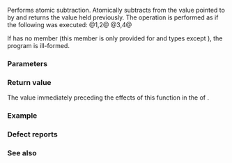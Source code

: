 {{cpp/title|atomic_fetch_sub|atomic_fetch_sub_explicit}}
{{cpp/thread/navbar}}
{{dcl begin}}
{{dcl header|atomic}}
{{dcl|num=1|since=c++11|
template&lt; class T &gt;
T atomic_fetch_sub( std::atomic&lt;T&gt;* obj,
                    typename std::atomic&lt;T&gt;::difference_type arg ) noexcept;
}}
{{dcl|num=2|since=c++11|
template&lt; class T &gt;
T atomic_fetch_sub( volatile std::atomic&lt;T&gt;* obj,
                    typename std::atomic&lt;T&gt;::difference_type arg ) noexcept;
}}
{{dcl|num=3|since=c++11|
template&lt; class T &gt;
T atomic_fetch_sub_explicit( std::atomic&lt;T&gt;* obj, 
                             typename std::atomic&lt;T&gt;::difference_type arg, 
                             std::memory_order order ) noexcept;
}}
{{dcl|num=4|since=c++11|
template&lt; class T &gt;
T atomic_fetch_sub_explicit( volatile std::atomic&lt;T&gt;* obj,
                             typename std::atomic&lt;T&gt;::difference_type arg, 
                             std::memory_order order ) noexcept;
}}
{{dcl end}}

Performs atomic subtraction. Atomically subtracts {{c|arg}} from the value pointed to by {{c|obj}} and returns the value {{c|obj}} held previously. The operation is performed as if the following was executed:
@1,2@ {{c|obj-&gt;fetch_sub(arg)}}
@3,4@ {{c|obj-&gt;fetch_sub(arg, order)}}

If {{tt|std::atomic&lt;T&gt;}} has no {{tt|fetch_sub}} member (this member is only provided for {{rlp|atomic#Specializations for integral types|integral}}{{rev inl|since=c++20|, {{rlp|atomic#Specializations for floating-point types|floating-point}}}} and {{rlp|atomic#Partial specializations|pointer}} types except {{c/core|bool}}), the program is ill-formed.

===Parameters===
{{par begin}}
{{par|obj|pointer to the atomic object to modify}}
{{par|arg|the value to subtract from the value stored in the atomic object}}
{{par|order|the memory synchronization ordering}}
{{par end}} 

===Return value===
The value immediately preceding the effects of this function in the {{lsd|cpp/atomic/memory order#Modification order}} of {{c|*obj}}.

===Example===
{{example
|Multiple threads may use {{tt|std::atomic_fetch_sub}} to concurrently process an indexed container.
|code=
#include &lt;atomic&gt;
#include &lt;iostream&gt;
#include &lt;numeric&gt;
#include &lt;string&gt;
#include &lt;thread&gt;
#include &lt;vector&gt;

const int N = 50;
std::atomic&lt;int&gt; cnt;
std::vector&lt;int&gt; data(N);

void reader(int id) 
{
    for (;;)
    {
        int idx = atomic_fetch_sub_explicit(&amp;cnt, 1, std::memory_order_relaxed);
        if (idx &gt;= 0)
            std::cout &lt;&lt; "reader " &lt;&lt; std::to_string(id) &lt;&lt; " processed item "
                      &lt;&lt; std::to_string(data[idx]) &lt;&lt; '\n';
        else
        {
            std::cout &lt;&lt; "reader " &lt;&lt; std::to_string(id) &lt;&lt; " done\n";
            break;
        }
    }
}

int main()
{
    std::iota(data.begin(), data.end(), 1);
    cnt = data.size() - 1;
    
    std::vector&lt;std::thread&gt; v;
    for (int n = 0; n &lt; 5; ++n)
        v.emplace_back(reader, n);
    for (auto&amp; t : v)
        t.join();
}
|output=
reader 2 processed item 50
reader 1 processed item 44
reader 4 processed item 46
&lt;....&gt;
reader 0 done
reader 4 done
reader 3 done
}}

===Defect reports===
{{dr list begin}}
{{dr list item|std=C++11|paper=P0558R1|before=exact type match was required because&lt;br&gt;{{tt|T}} was deduced from multiple arguments|after={{tt|T}} is only deduced&lt;br&gt;from {{c|obj}}}}
{{dr list end}}

===See also===
{{dsc begin}}
{{dsc inc|cpp/atomic/atomic/dsc fetch_sub|mem=std::atomic&lt;T&gt;}}
{{dsc inc|cpp/atomic/dsc atomic_fetch_add}}
{{dsc see c|c/atomic/atomic_fetch_sub|atomic_fetch_sub|atomic_fetch_sub_explicit}}
{{dsc end}}

{{langlinks|de|es|fr|it|ja|pt|ru|zh}}